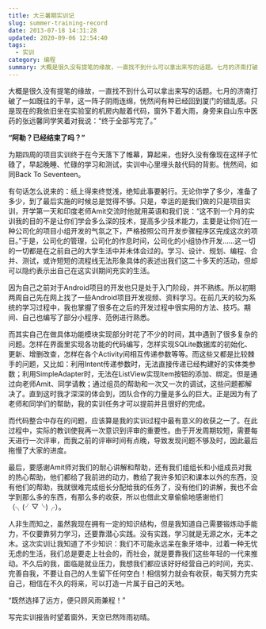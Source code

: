 ```yaml
---
title: 大三暑期实训记
slug: summer-training-record
date: 2013-07-18 14:31:28
updated: 2020-09-06 12:54:40
tags:
  - 实训
category: 编程
summary: 大概是很久没有提笔的缘故，一直找不到什么可以拿出来写的话题。七月的济南打破了一如既往的干旱，这一阵子阴雨连绵，恍然间有种已经回到厦门的错乱感。
---
```


大概是很久没有提笔的缘故，一直找不到什么可以拿出来写的话题。七月的济南打破了一如既往的干旱，这一阵子阴雨连绵，恍然间有种已经回到厦门的错乱感。只是现在的我依旧坐在实验室的机房内敲着代码，窗外下着大雨，身旁来自山东中医药的张远馨同学笑着对我说：“终于全部写完了。”

**“阿勒？已经结束了吗？”**

为期四周的项目实训终于在今天落下了帷幕，算起来，也好久没有像现在这样子忙碌了，早起晚睡、忙碌的学习和测试，实训中心里埋头敲代码的背影。恍然间，如同Back To Seventeen。

有句话怎么说来的：纸上得来终觉浅，绝知此事要躬行。无论你学了多少，准备了多少，到了最后实施的时候总是觉得不够。只是，幸运的是我们做的只是项目实训，开学第一天和印度老师Amit交流时他就用英语和我们说：“这不到一个月的实训我的目的不是让你们学会多么深的技术，提高多少技术能力，主要是让你们在一种公司化的项目小组开发的气氛之下，严格按照公司开发步骤程序区完成这次的项目。”于是，公司化的管理，公司化的作息时间，公司化的小组协作开发……这一切的一切都是在之前自己的大学生活中并未体会过的。学习、设计、规划、编程、合并、测试，或许短短的流程线无法形象具体的表述出我们这二十多天的活动，但却可以隐约表示出自己在这实训期间充实的生活。

因为自己之前对于Android项目的开发也只是处于入门阶段，并不熟练。所以初期两周自己先在网上找了一些Android项目开发视频、资料学习。在前几天的较为系统的学习过程中，我也掌握了很多在之后的开发过程中很实用的方法、技巧。期间、自己也编写了部分小程序、范例进行熟悉。

而其实自己在做具体功能模块实现部分时花了不少的时间，其中遇到了很多复杂的问题。怎样在界面里实现各功能的代码编写，怎样实现SQLite数据库的初始化、更新、增删改查，怎样在各个Activity间相互传递参数等等。而这些又都是比较棘手的问题，又比如：利用Intent传递参数时，无法直接传递已经构建好的实体类参数；利用SimpleAdapter时，无法在ListView实现Item按钮的添加、绑定。但是通过向老师Amit、同学请教；通过组员的帮助和一次又一次的调试，这些问题都解决了。直到这时我才深深的体会到，团队合作的力量是多么的巨大。正是因为有了老师和同学们的帮助，我的实训任务才可以提前并且很好的完成。

而代码整合中存在的问题，应该算是我的实训过程中最有意义的收获之一了。在此过程中，实际的教训使我再一次意识到评审的重要性。由于开发周期较短，需要每天进行一次评审，而我之前的评审时间有点晚，导致发现问题不够及时，因此最后拖慢了大家的进度。

​最后，要感谢Amit师对我们的耐心讲解和帮助，还有我们组组长和小组成员对我的热心帮助，他们都给了我前进的动力，教给了我许多知识和课本以外的东西，没有他们的帮助，我就很难完成组长分配给我的任务了，没有他们的讲解，我也不会学到那么多的东西，有那么多的收获，所以也借此文章偷偷地感谢他们（╮(╯▽╰)╭）。

人非生而知之，虽然我现在拥有一定的知识结构，但是我知道自己需要锻炼动手能力，不仅要靠努力学习，还要靠潜心实践。没有实践，学习就是无源之水，无本之木。这次实训让我知道了不少知识：我们不可能永远呆在象牙塔中，过着一种无忧无虑的生活，我们总是要走上社会的，而社会，就是要靠我们这些年轻的一代来推动。不久后的我，面临是就业压力，我想我们都应该好好经营自己的时间，充实、完善自我，不要让自己的人生留下任何空白！相信努力就会有收获，每天努力充实自己，相信在不久的将来，可以打造一片属于自己的天地。

“既然选择了远方，便只顾风雨兼程！”

写完实训报告时望着窗外，天空已然阵雨初晴。
